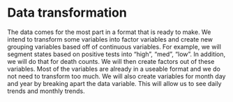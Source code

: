 # Data transformation

The data comes for the most part in a format that is ready to make. We intend to transform some variables into factor variables and create new grouping variables based off of continuous variables. For example, we will segment states based on positive tests into "high", "med", "low". In addition, we will do that for death counts. We will then create factors out of these variables. Most of the variables are already in a useable format and we do not need to transform too much. We will also create variables for month day and year by breaking apart the data variable. This will allow us to see daily trends and monthly trends.